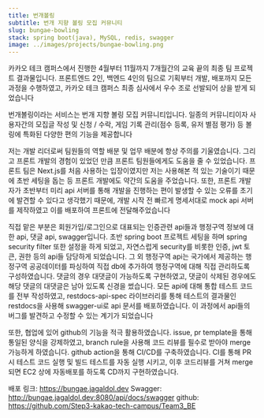 ```yaml
---
title: 번개볼링
subtitle: 번개 지향 볼링 모집 커뮤니티
slug: bungae-bowling
stack: spring boot(java), MySQL, redis, swagger
image: ../images/projects/bungae-bowling.png
---
```


카카오 테크 캠퍼스에서 진행한 4월부터 11월까지 7개월간의 교육 끝의 최종 팀 프로젝트 결과물입니다. 프론트엔드 2인, 백엔드 4인의 팀으로 기획부터 개발, 배포까지 모든 과정을 수행하였고, 카카오 테크 캠퍼스 최종 심사에서 우수 조로 선발되어 상을 받게 되었습니다

번개볼링이라는 서비스는 번개 지향 볼링 모집 커뮤니티입니다. 일종의 커뮤니티이자 사용자간의 모집글 작성 및 신청 / 수락, 게임 기록 관리(점수 등록, 유저 별점 평가) 등 볼링에 특화된 다양한 편의 기능을 제공합니다

저는 개발 리더로써 팀원들의 역할 배분 및 업무 배분에 항상 주의를 기울였습니다. 그리고 프론트 개발의 경험이 있었던 만큼 프론트 팀원들에게도 도움을 줄 수 있었습니다. 프론트 팀은 Next.js를 처음 사용하는 입장이였지만 저는 사용해본 적 있는 기술이기 때문에 초반 세팅을 돕는 등 프론트 개발에도 약간의 도움을 주었습니다. 또한, 프론트 개발자가 초반부터 미리 api 서버를 통해 개발을 진행하는 편이 발생할 수 있는 오류를 초기에 발견할 수 있다고 생각했기 때문에, 개발 시작 전 빠르게 명세서대로 mock api 서버를 제작하였고 이를 배포하여 프론트에 전달해주었습니다

직접 맡은 부분은 회원가입/로그인으로 대표되는 인증관련 api들과 행정구역 정보에 대한 api, 댓글 api, swagger입니다. 초반 spring boot 프로젝트 세팅을 하며 spring security filter 또한 설정을 하게 되었고, 자연스럽게 security를 비롯한 인증, jwt 토큰, 권한 등의 api들 담당하게 되었습니다. 그 외 행정구역 api는 국가에서 제공하는 행정구역 공공데이터를 파싱하여 직접 db에 추가하여 행정구역에 대해 직접 관리하도록 구성하였습니다. 댓글의 경우 대댓글이 가능하도록 구현하였고, 댓글이 삭제된 경우에도 해당 댓글의 대댓글은 남아 있도록 신경을 썼습니다. 모든 api에 대해 통합 테스트 코드를 전부 작성하였고, restdocs-api-spec 라이브러리를 통해 테스트의 결과물인 restdocs을 사용해 swagger-ui로 api 문서를 배포하였습니다. 이 과정에서 api들의 버그를 발견하고 수정할 수 있는 계기가 되었습니다

또한, 협업에 있어 github의 기능을 적극 활용하였습니다. issue, pr template을 통해 통일된 양식을 강제하였고, branch rule을 사용해 코드 리뷰를 필수로 받아야 merge 가능하게 하였습니다. github action을 통해 CI/CD를 구축하였습니다. CI를 통해 PR 시 테스트 코드 실행 및 빌드 테스트를 자동 실행 시키고, 이후 코드리뷰를 거쳐 merge 되면 EC2 상에 자동배포를 하도록 CD까지 구현하였습니다.

배포 링크: https://bungae.jagaldol.dev
Swagger: http://bungae.jagaldol.dev:8080/api/docs/swagger
github: https://github.com/Step3-kakao-tech-campus/Team3_BE